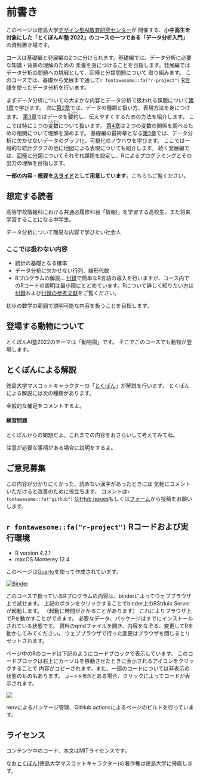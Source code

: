 # 前書き {.unnumbered}

このページは徳島大学[デザイン型AI教育研究センター](http://tokushima-u.ac.jp/ai/)が
開催する、**小中高生を対象にした「とくぽんAI塾 2022」のコースの一つである「データ分析入門」**
の資料置き場です。

コースは基礎編と発展編の2つに分けられます。基礎編では、データ分析に必要な知識・背景の理解のための
素養を身につけることを目指します。発展編ではデータ分析の問題への挑戦として、回帰と分類問題について
取り組みます。
このコースでは、基礎から発展まで通して`r fontawesome::fa("r-project")` [R言語](http://cran.r-project.org)を使ったデータ分析を行います。

まずデータ分析についての大まかな内容とデータ分析で扱われる課題について[第1章](intro.qmd)で学びます。
次に[第2章](data.qmd)では、データの種類と扱い方、表現方法を身につけます。
[第3章](summary_statistics.qmd)ではデータを<ruby>要約<rt>ようやく</rt></ruby>し、伝えやすくするための方法を紹介します。
ここでは特に１つの<ruby>変数<rt>へんすう</rt></ruby>について扱います。
[第4章](correlation.qmd)は２つの変数の関係を調べるための相関について理解を深めます。
基礎編の最終章となる[第5章](visualization.qmd)では、データ分析に欠かせないデータのグラフ化、可視化のノウハウを学びます。
ここでは一般的な統計グラフの他に地図による表現についても紹介します。
続く発展編では、[回帰](regression.qmd)と[分類](classification.qmd)についてそれぞれ課題を設定し、Rによるプログラミングとその出力の理解を目指します。

**一部の内容・概要を[スライド](https://speakerdeck.com/s_uryu/tokupon-ds2022)として用意しています**。こちらもご覧ください。

## 想定する読者

高等学校情報科における共通必履修科目「情報Ⅰ」を学習する高校生、また将来学習することになる中学生。

データ分析について簡易な内容で学びたい社会人

### ここでは扱わない内容

- 統計の基礎となる確率
- データ分析に欠かせない行列、線形代数
- Rプログラムの解説... [付録](r_intro.qmd)で簡単なR言語の導入を行いますが、コース内でのRコードの説明は最小限にとどめています。Rについて詳しく知りたい方は[付録](r_intro.qmd)および[付録の参考文献](r_intro.qmd#参考文献url)をご覧ください。

初歩の数学の範囲で説明可能な内容を扱うことを目指します。

## 登場する動物について

とくぽんAI塾2022のテーマは「動物園」です。
そこでこのコースでも動物が登場します。

## とくぽんによる解説

徳島大学マスコットキャラクターの「[とくぽん](https://www.tokushima-u.ac.jp/about/profile/univ_mascot/index.html)」が解説を行います。
とくぽんによる解説には次の種類があります。

::: {.callout-note .tokupon}

全般的な補足をコメントするよ。

:::

::: {.callout-tip .tokupon_none}
#### 練習問題

とくぽんからの問題だよ。これまでの内容をおさらいして考えてみてね。

:::

::: {.callout-warning .tokupon_none}

注意が必要な事柄がある場合に説明をするよ。

:::

## ご意見募集

この内容が分かりにくかった、読めない漢字があったときには
気軽にコメントいただけると改善のために役立ちます。
コメントは`r fontawesome::fa("github")` [GitHub issues](https://github.com/uribo/tokupon_ds/issues/new)もしくは[フォーム](https://docs.google.com/forms/d/e/1FAIpQLScsdOwAHDCj2eFg-PCLayWSQKViWO-BnzRWHCxsZPn_lVf6_A/viewform?usp=sf_link)から投稿をお願いします。

## `r fontawesome::fa("r-project")` Rコードおよび実行環境

- R version 4.2.1
- macOS Monterey 12.4

このページは[Quarto](http://quarto.org)を使って作成されています。

[![Binder](https://mybinder.org/badge_logo.svg)](https://mybinder.org/v2/gh/uribo/tokupon_ds/main?urlpath=rstudio)

このコースで扱っているRプログラムの内容は、binderによってウェブブラウザ上で試せます。
上記のボタンをクリックすることでbinder上のRStduio Serverが起動します。
（起動に時間がかかることがあります）
これによりブラウザ上でRを動かすことができます。
必要なデータ、パッケージはすでにインストールされている状態です。
資料のqmdファイルを開き、内容をなぞる、変更してRを動かしてみてください。
ウェブブラウザで行った変更はブラウザを閉じるとリセットされます。

ページ中のRのコードは下記のようにコードブロックで表示しています。
このコードブロックは右上にカーソルを移動させたときに表示されるアイコンをクリックすることで
内容がコピーされます。また、一部のコードについては非表示の状態のものもあります。
`コードを表示`とある場合、クリックによってコードが表示されます。

![](images/code_block.gif)

renvによるパッケージ管理、GitHub actionsによるページのビルドを行っています。

## ライセンス

コンテンツ中のコード、本文はMITライセンスです。

なお[とくぽん](https://www.tokushima-u.ac.jp/about/profile/univ_mascot/)(徳島大学マスコットキャラクター)の著作権は徳島大学に帰属します。
